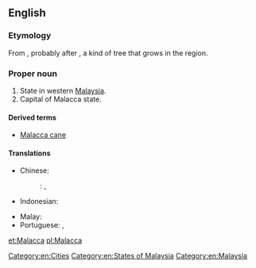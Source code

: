 ==English==

===Etymology===
From {{etyl|ms|en}} {{term|Melaka|lang=ms}}, probably after {{term|melaka|lang=ms}}, a kind of tree that grows in the region.

===Proper noun===
{{en-proper noun}}

# State in western [[Malaysia]].
# Capital of Malacca state.

====Derived terms====
* [[Malacca cane]]

====Translations====
{{trans-top|state in Malaysia}}
* Chinese:
*: {{ttbc|cmn}}: {{t|cmn|马六甲|tr=Mǎliùjiǎ}}, {{t|cmn|馬六甲|tr=Mǎliùjiǎ}}
* Indonesian: {{t+|id|Melaka}}
{{trans-mid}}
* Malay: {{t|ms|Melaka}}
* Portuguese: {{t|pt|Malaca}} {{f}}, {{t|pt|Málaca}} {{f}}
{{trans-bottom}}

[[Category:en:Cities]]
[[Category:en:States of Malaysia]]
[[Category:en:Malaysia]]

[[et:Malacca]]
[[pl:Malacca]]